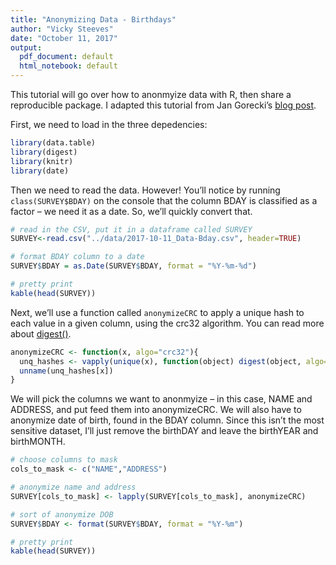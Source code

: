 ```yaml
---
title: "Anonymizing Data - Birthdays"
author: "Vicky Steeves"
date: "October 11, 2017"
output:
  pdf_document: default
  html_notebook: default
---
```


This tutorial will go over how to anonmyize data with R, then share a reproducible package. I adapted this tutorial from Jan Gorecki's [blog post](https://gitlab.com/jangorecki/jangorecki.gitlab.io/blob/master/_posts/2014-11-07-Data-Anonymization-in-R.md).

First, we need to load in the three depedencies:

```r
library(data.table)
library(digest)
library(knitr)
library(date)
```

Then we need to read the data. However! You'll notice by running `class(SURVEY$BDAY)` on the console that the column BDAY is classified as a factor -- we need it as a date. So, we'll quickly convert that.

```r
# read in the CSV, put it in a dataframe called SURVEY
SURVEY<-read.csv("../data/2017-10-11_Data-Bday.csv", header=TRUE)

# format BDAY column to a date
SURVEY$BDAY = as.Date(SURVEY$BDAY, format = "%Y-%m-%d")

# pretty print
kable(head(SURVEY))
```

Next, we'll use a function called `anonymizeCRC` to apply a unique hash to each value in a given column, using the crc32 algorithm. You can read more about [digest()](https://cran.r-project.org/web/packages/digest/digest.pdf).

```r
anonymizeCRC <- function(x, algo="crc32"){
  unq_hashes <- vapply(unique(x), function(object) digest(object, algo=algo), FUN.VALUE="", USE.NAMES=TRUE)
  unname(unq_hashes[x])
}
```

We will pick the columns we want to anonmyize -- in this case, NAME and ADDRESS, and put feed them into anonymizeCRC. We will also have to anonymize date of birth, found in the BDAY column. Since this isn't the most sensitive dataset, I'll just remove the birthDAY and leave the birthYEAR and birthMONTH. 

```r
# choose columns to mask
cols_to_mask <- c("NAME","ADDRESS")

# anonymize name and address
SURVEY[cols_to_mask] <- lapply(SURVEY[cols_to_mask], anonymizeCRC)

# sort of anonymize DOB
SURVEY$BDAY <- format(SURVEY$BDAY, format = "%Y-%m")

# pretty print
kable(head(SURVEY))
```